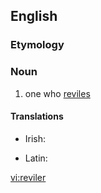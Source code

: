 ==English==

===Etymology===
{{suffix|revile|er}}

===Noun===
{{en-noun}}

# one who [[revile]]s

====Translations====
{{trans-top|one who reviles}}
* Irish: {{t|ga|castóir|m}}
{{trans-mid}}
* Latin: {{t|la|conviciator|m|alt=convīciātor}}
{{trans-bottom}}

[[vi:reviler]]